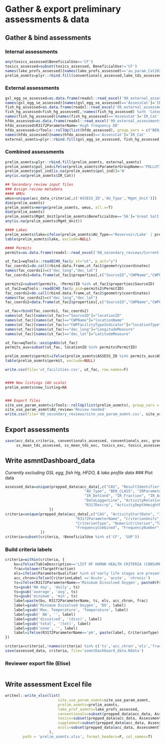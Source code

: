 # Gather & export preliminary assessments & data


## Gather & bind assessments
### Internal assessments
```r
any(toxics_assessed$BeneficialUse=='CF')
toxics_assessed=subset(toxics_assessed, BeneficialUse!='CF')
names(lake_profs_assessed)[names(lake_profs_assessed)=='au_param_Cat2020']='IR_Cat'
prelim_asmnts=plyr::rbind.fill(conventionals_assessed,lake_tds_assessed,ss_mean_tds_assessed,toxics_assessed, lake_profs_assessed[,!names(lake_profs_assessed) %in% c('PrevCat','au_param_Cat2020','pot_delist','new_listing')])
```

### External assessments
```r
gsl_egg_se_assessed=as.data.frame(readxl::read_excel('99_external_assessments/gsl_egg_se/gsl_egg_se_assessment.xlsx', 'asmnt'))
names(gsl_egg_se_assessed)[names(gsl_egg_se_assessed)=='AssessCat']='IR_Cat'
fish_hg_assessed=as.data.frame(readxl::read_excel('99_external_assessments/fish_tissue/3_draft_fishtissue_hgassessment_v2_ef.xlsx', 'asmnt'))
fish_hg_assessed=fish_hg_assessed[,!names(fish_hg_assessed) %in% 'Category to Report']
names(fish_hg_assessed)[names(fish_hg_assessed)=='AssessCat']='IR_Cat'
hfdo_assessed=as.data.frame(readxl::read_excel('99_external_assessments/hfdo/hfdo_assessed_review.xlsx', 'HFDO_asmnts'))
hfdo_assessed$R3172ParameterName='High frequency DO'
hfdo_assessed=irTools::rollUp(list(hfdo_assessed), group_vars = c("BEN_CLASS","IR_MLID","IR_MLNAME","IR_Lat","IR_Long","ASSESS_ID", "AU_NAME", "R3172ParameterName","BeneficialUse"), expand_uses=F, print=F)
names(hfdo_assessed)[names(hfdo_assessed)=='AssessCat']='IR_Cat'
external_asmnts=plyr::rbind.fill(gsl_egg_se_assessed, fish_hg_assessed, hfdo_assessed)

```

### Combined assessments
```r
prelim_asmnts=plyr::rbind.fill(prelim_asmnts, external_asmnts)
prelim_asmnts$pol_ind=ifelse(prelim_asmnts$ParameterGroupName=='POLLUTION INDICATORS', 'Y', 'N')
prelim_asmnts$pol_ind[is.na(prelim_asmnts$pol_ind)]='N'
any(is.na(prelim_asmnts$IR_Cat))

## Secondary review input files
### Assign review metadata
#### WMUs
wmus=unique(acc_data_criteria[,c('ASSESS_ID','AU_Type','Mgmt_Unit')])
dim(prelim_asmnts)
prelim_asmnts=merge(prelim_asmnts, wmus, all.x=T)
dim(prelim_asmnts)
prelim_asmnts$Mgmt_Unit[prelim_asmnts$BeneficialUse=='5A']='Great Salt Lake'
any(is.na(prelim_asmnts$Mgmt_Unit))

#### Lakes
prelim_asmnts$lake=ifelse(prelim_asmnts$AU_Type=='Reservoir/Lake' | prelim_asmnts$BeneficialUse=='5A', 'Y', 'N')
table(prelim_asmnts$lake, exclude=NULL)

#### Permits
permits=as.data.frame(readxl::read_excel('08_secondary_reviews/Current UPDES permits w_WLAs.xlsx', 'permits'))

ut_fac1=wqTools::readECHO_fac(p_st="ut", p_act="y")
fac_coords1=do.call(rbind.data.frame,ut_fac1$geometry$coordinates)
names(fac_coords1)=c("dec_long","dec_lat")
fac_coords1=data.frame(ut_fac1$properties[,c("SourceID","CWPName","CWPFacilityTypeIndicator")], (fac_coords1))

permits2=subset(permits, !PermitID %in% ut_fac1$properties$SourceID)
ut_fac2=wqTools::readECHO_fac(p_pid=permits2$PermitID)
fac_coords2=do.call(rbind.data.frame,ut_fac2$geometry$coordinates)
names(fac_coords2)=c("dec_long","dec_lat")
fac_coords2=data.frame(ut_fac2$properties[,c("SourceID","CWPName","CWPFacilityTypeIndicator")], (fac_coords2))

ut_fac=rbind(fac_coords1, fac_coords2)
names(ut_fac)[names(ut_fac)=="SourceID"]="locationID"
names(ut_fac)[names(ut_fac)=="CWPName"]="locationName"
names(ut_fac)[names(ut_fac)=="CWPFacilityTypeIndicator"]="locationType"
names(ut_fac)[names(ut_fac)=="dec_long"]="LongitudeMeasure"
names(ut_fac)[names(ut_fac)=="dec_lat"]="LatitudeMeasure"

ut_fac=wqTools::assignAUs(ut_fac)
permits_aus=subset(ut_fac, locationID %in% permits$PermitID)

prelim_asmnts$permit=ifelse(prelim_asmnts$ASSESS_ID %in% permits_aus$ASSESS_ID, 'Y','N')
table(prelim_asmnts$permit, exclude=NULL)

write.csv(file='ut_facilities.csv', ut_fac, row.names=F)


#### New listings (AU scale)
prelim_asmnts$new_listing=NA


### Export files 
site_use_param_asmnt=irTools::rollUp(list(prelim_asmnts), group_vars = c("BEN_CLASS","IR_MLID","IR_MLNAME","IR_Lat","IR_Long","ASSESS_ID","AU_NAME", "R3172ParameterName","BeneficialUse","pol_ind", "Mgmt_Unit","lake","permit","new_listing"), expand_uses=F)
site_use_param_asmnt$AU_review='Review needed'
write.csv(file='08_secondary_reviews/site_use_param_asmnt.csv', site_use_param_asmnt, row.names=F)

```



## Export assessments
```r
save(acc_data_criteria, conventionals_assessed, conventionals_exc, group_vars, lake_tds_assessed, lake_tds_exc, lake_profs_assessed, prepped_data, prof_asmnts, rej_data, 
	 ss_mean_tds_assessed, ss_mean_tds_exc, toxics_exc, toxics_assessed, prelim_asmnts, file='prelim_asmnts.Rdata')
```

## Write asmntDashboard_data
*Currently excluding GSL egg, fish Hg, HFDO, & lake profile data*
### Plot data
```r
assessed_data=unique(prepped_data$acc_data[,c("CAS", "ResultIdentifier","ActivityStartDate", "IR_MLID", "IR_MLNAME", "ASSESS_ID", "AU_NAME", 
									"AU_Type", "BEN_CLASS", "IRParameterName", "R3172ParameterName", "IR_Value", "IR_Unit", "CriterionUnits",
									"IR_DetCond", "IR_Fraction", "IR_ActivityType", "IR_Lat", "IR_Long", 
									"DataLoggerLine", "ActivityRelativeDepthName", "ActivityDepthHeightMeasure.MeasureValue", 
									"R317Descrp", "ActivityDepthHeightMeasure.MeasureUnitCode")
					])
criteria=unique(prepped_data$acc_data[,c("CAS", "ActivityStartDate", "IR_MLID", "IR_MLNAME", "BeneficialUse", 
   								"R3172ParameterName", "CriterionUnits", "TargetFraction", "CriterionLabel", 
   								"CriterionType", "NumericCriterion","TableDescription", "ParameterQualifier", 
   								"FrequencyCombined", "FrequencyNumber", "FrequencyUnit", "TargetActivityType")
				])
criteria=subset(criteria, !BeneficialUse %in% c('CF', 'SUP'))
```

### Build criteria labels
```r
criteria=within(criteria, {
	bu=ifelse(TableDescription=='LIST OF HUMAN HEALTH CRITERIA (CONSUMPTION)', paste0('HH-',BeneficialUse), BeneficialUse)
	frac=tolower(TargetFraction)
	els=ifelse(ParameterQualifier %in% c('early life stages are present','Fish Early Life Stages are Present'), 'ELS', NA)
	acc_chron=ifelse(CriterionLabel =='Acute', 'acute', 'chronic')
	ts=ifelse(R3172ParameterName=='Minimum Dissolved Oxygen', paste0(FrequencyNumber, ' day ', tolower(FrequencyCombined)), NA)
	ts=gsub('NA day', 'daily', ts)
	ts=gsub('average', 'avg', ts)
	ts=gsub('minimum', 'min', ts)
	label=paste(bu, R3172ParameterName, ts, els, acc_chron, frac) 
	label=gsub('Minimum Dissolved Oxygen', 'DO', label)
	label=gsub('Max. Temperature', 'Temperature', label)
	label=gsub(' NA', '', label)
	label=gsub('dissolved', '(diss)', label)
	label=gsub('total', '(tot)', label)
	label=gsub('none', '', label)
	label=ifelse(R3172ParameterName=='pH', paste(label, CriterionType), label)
})

criteria=criteria[,!names(criteria) %in% c('ts','acc_chron','els','frac','bu')]
save(assessed_data, criteria, file='asmntDashboard_data.Rdata')
```




### Reviewer export file (Elise)
```r





```





## Write assessment Excel file
```r
writexl::write_xlsx(list(
						site_use_param_asmnt=site_use_param_asmnt,
						prelim_asmnts=prelim_asmnts,
						lake_prof_asmnts=lake_profs_assessed,
						conventionals=subset(prepped_data$acc_data, AssessmentType=='Conventional'),
						toxics=subset(prepped_data$acc_data, AssessmentType=='Toxic'),
						supplement=subset(prepped_data$acc_data, AssessmentType=='All'),
						ecoli=subset(prepped_data$acc_data, AssessmentType=='Ecoli')
					),
		path = 'prelim_asmnts.xlsx', format_headers=F, col_names=T)
```




